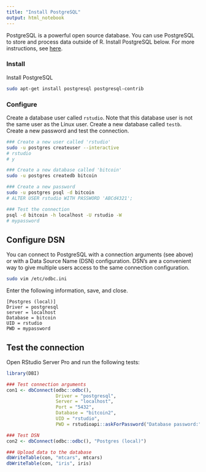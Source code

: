 ```yaml
---
title: "Install PostgreSQL"
output: html_notebook
---
```


PostgreSQL is a powerful open source database. You can use PostgreSQL to store and process data outside of R. Install PostgreSQL below. For more instructions, see [here](# https://www.digitalocean.com/community/tutorials/how-to-install-and-use-postgresql-on-ubuntu-16-04
).

### Install

Install PostgreSQL

```bash
sudo apt-get install postgresql postgresql-contrib
```

### Configure

Create a database user called `rstudio`. Note that this database user is not the same user as the Linux user. Create a new database called `testb`. Create a new password and test the connection.

```bash
### Create a new user called 'rstudio'
sudo -u postgres createuser --interactive
# rstudio
# y

### Create a new database called 'bitcoin'
sudo -u postgres createdb bitcoin

### Create a new password
sudo -u postgres psql -d bitcoin
# ALTER USER rstudio WITH PASSWORD 'ABCd4321';

### Test the connection
psql -d bitcoin -h localhost -U rstudio -W 
# mypassword
```

## Configure DSN

You can connect to PostgreSQL with a connection arguments (see above) or with a Data Source Name (DSN) configuration. DSN's are a convenient way to give multiple users access to the same connection configuration.

```bash
sudo vim /etc/odbc.ini
```

Enter the following information, save, and close.

```
[Postgres (local)]
Driver = postgresql
server = localhost
Database = bitcoin
UID = rstudio
PWD = mypassword
```

## Test the connection

Open RStudio Server Pro and run the following tests:

```r
library(DBI)

### Test connection arguments
con1 <- dbConnect(odbc::odbc(), 
                  Driver = "postgresql", 
                  Server = "localhost", 
                  Port = "5432", 
                  Database = "bitcoin2", 
                  UID = "rstudio", 
                  PWD = rstudioapi::askForPassword("Database password:"))

### Test DSN
con2 <- dbConnect(odbc::odbc(), "Postgres (local)")

### Upload data to the database
dbWriteTable(con, "mtcars", mtcars)
dbWriteTable(con, "iris", iris)
```

